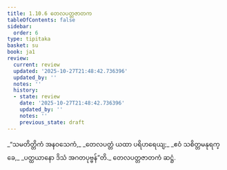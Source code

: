 ```yaml
---
title: 1.10.6 တေလပတ္တဇာတက
tableOfContents: false
sidebar:
  order: 6
type: tipitaka
basket: su
book: ja1
review:
  current: review
  updated: '2025-10-27T21:48:42.736396'
  updated_by: ''
  notes: ''
  history:
  - state: review
    date: '2025-10-27T21:48:42.736396'
    updated_by: ''
    notes: ''
    previous_state: draft
---
```



<ReviewStatus review={frontmatter.review} showDetails={true} />

<HypothesisAnnotation frontmatter={frontmatter} />

<DynamicBreadcrumb />

<Division number="96" book="ja1" e="ch" v="22" p="22">

<Paragraph number="212" type="verses" book="ja1">
_“သမတိတ္တိကံ အနဝသေကံ,_  
_တေလပတ္တံ ယထာ ပရိဟရေယျ;_  
_ဧဝံ သစိတ္တမနုရက္ခေ,_  
_ပတ္ထယာနော ဒိသံ အဂတပုဗ္ဗန်”တိ._  


</Paragraph>
</Division>

<Paragraph number="213" type="center" book="ja1">
တေလပတ္တဇာတကံ ဆဋ္ဌံ.
</Paragraph>